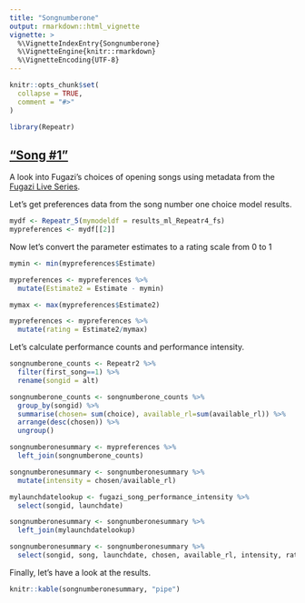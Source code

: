 ```yaml
---
title: "Songnumberone"
output: rmarkdown::html_vignette
vignette: >
  %\VignetteIndexEntry{Songnumberone}
  %\VignetteEngine{knitr::rmarkdown}
  %\VignetteEncoding{UTF-8}
---
```


```r
knitr::opts_chunk$set(
  collapse = TRUE,
  comment = "#>"
)
```

```r
library(Repeatr)
```

## ["Song #1"](https://fugazi.bandcamp.com/track/song-1)

A look into Fugazi's choices of opening songs using metadata from the [Fugazi Live Series](https://www.dischord.com/fugazi_live_series).  

Let's get preferences data from the song number one choice model results.

```r
mydf <- Repeatr_5(mymodeldf = results_ml_Repeatr4_fs)
mypreferences <- mydf[[2]]
``` 

Now let's convert the parameter estimates to a rating scale from 0 to 1

```r

mymin <- min(mypreferences$Estimate)

mypreferences <- mypreferences %>%
  mutate(Estimate2 = Estimate - mymin)

mymax <- max(mypreferences$Estimate2)

mypreferences <- mypreferences %>%
  mutate(rating = Estimate2/mymax)

```   

Let's calculate performance counts and performance intensity.

```r
songnumberone_counts <- Repeatr2 %>%
  filter(first_song==1) %>%
  rename(songid = alt)

songnumberone_counts <- songnumberone_counts %>%
  group_by(songid) %>%
  summarise(chosen= sum(choice), available_rl=sum(available_rl)) %>%
  arrange(desc(chosen)) %>%
  ungroup()

songnumberonesummary <- mypreferences %>%
  left_join(songnumberone_counts)

songnumberonesummary <- songnumberonesummary %>%
  mutate(intensity = chosen/available_rl)

mylaunchdatelookup <- fugazi_song_performance_intensity %>%
  select(songid, launchdate)

songnumberonesummary <- songnumberonesummary %>%
  left_join(mylaunchdatelookup)

songnumberonesummary <- songnumberonesummary %>%
  select(songid, song, launchdate, chosen, available_rl, intensity, rating)

```   

Finally, let's have a look at the results.  

```r
knitr::kable(songnumberonesummary, "pipe")
``` 

